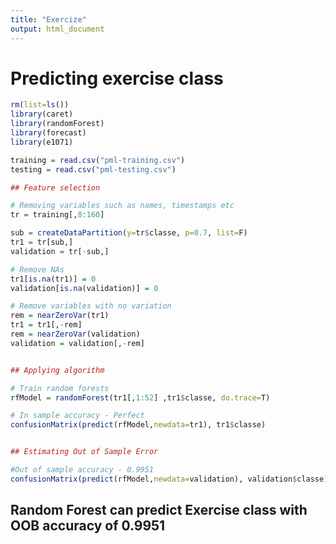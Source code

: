 ```yaml
---
title: "Exercize"
output: html_document
---
```


# Predicting exercise class 

```r
rm(list=ls())
library(caret)
library(randomForest)
library(forecast)
library(e1071)

training = read.csv("pml-training.csv")
testing = read.csv("pml-testing.csv")

## Feature selection

# Removing variables such as names, timestamps etc
tr = training[,8:160]

sub = createDataPartition(y=tr$classe, p=0.7, list=F)
tr1 = tr[sub,]
validation = tr[-sub,]

# Remove NAs
tr1[is.na(tr1)] = 0
validation[is.na(validation)] = 0

# Remove variables with no variation
rem = nearZeroVar(tr1)
tr1 = tr1[,-rem]
rem = nearZeroVar(validation)
validation = validation[,-rem]


## Applying algorithm

# Train random forests
rfModel = randomForest(tr1[,1:52] ,tr1$classe, do.trace=T)

# In sample accuracy - Perfect
confusionMatrix(predict(rfModel,newdata=tr1), tr1$classe)


## Estimating Out of Sample Error

#Out of sample accuracy - 0.9951
confusionMatrix(predict(rfModel,newdata=validation), validation$classe)

```

## Random Forest can predict Exercise class with OOB accuracy of 0.9951  